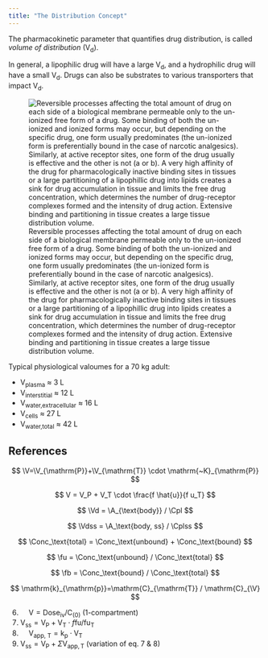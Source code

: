 ```yaml
---
title: "The Distribution Concept"
---
```


:::{.callout-caution title="Under construction"}
:::

The pharmacokinetic parameter that quantifies drug distribution, is called *volume of distribution* (V~d~).

In general, a lipophilic drug will have a large V~d~, and a hydrophilic drug will have a small V~d~.
Drugs can also be substrates to various transporters that impact V~d~.

![
  Reversible processes affecting the total amount of drug on each side of a biological membrane permeable only to the un-ionized free form of a drug.
  Some binding of both the un-ionized and ionized forms may occur, but depending on the specific drug, one form usually predominates (the un-ionized form is preferentially bound in the case of narcotic analgesics).
  Similarly, at active receptor sites, one form of the drug usually is effective and the other is not (a or b).
  A very high affinity of the drug for pharmacologically inactive binding sites in tissues or a large partitioning of a lipophillic drug into lipids creates a sink for drug accumulation in tissue and limits the free drug concentration, which determines the number of drug-receptor complexes formed and the intensity of drug action.
  Extensive binding and partitioning in tissue creates a large tissue distribution volume.
](images/distribution.png){#fig-distribution}

Typical physiological valoumes for a 70 kg adult:

* V~plasma~ ≈ 3 L
* V~interstitial~ ≈ 12 L
* V~water,extracellular~ ≈ 16 L
* V~cells~ ≈ 27 L
* V~water,total~ ≈ 42 L

## References

$$
\V=\V_{\mathrm{P}}+\V_{\mathrm{T}} \cdot \mathrm{~K}_{\mathrm{P}}
$$

$$
V = V_P + V_T \cdot \frac{f \hat{u}}{f u_T}
$$

$$
\Vd =
  \A_{\text{body}} / \Cpl
$$

$$
\Vdss = \A_\text{body, ss} / \Cplss
$$

$$
\Conc_\text{total} = \Conc_\text{unbound} + \Conc_\text{bound}
$$

$$
\fu = \Conc_\text{unbound} / \Conc_\text{total}
$$

$$
\fb = \Conc_\text{bound} / \Conc_\text{total}
$$

$$
\mathrm{k}_{\mathrm{p}}=\mathrm{C}_{\mathrm{T}} / \mathrm{C}_{\V}
$$

6. $\quad \mathrm{V}=\operatorname{Dose}_{\mathrm{iv}} / \mathrm{C}_{(0)}$
(1-compartment)
7. $\mathrm{V}_{\mathrm{ss}}=\mathrm{V}_{\mathrm{P}}+\mathrm{V}_{\mathrm{T}} \cdot f \mathrm{fu} / \mathrm{fu}_{\mathrm{T}}$
8. $\quad \mathrm{V}_{\text {app, } \mathrm{T}}=\mathrm{k}_{\mathrm{p}} \cdot \mathrm{V}_{\mathrm{T}}$
9. $\mathrm{V}_{\mathrm{ss}}=\mathrm{V}_{\mathrm{P}}+\Sigma \mathrm{V}_{\mathrm{app}, \mathrm{T}}$
(variation of eq. 7 \& 8)

::: {#refs}
:::

